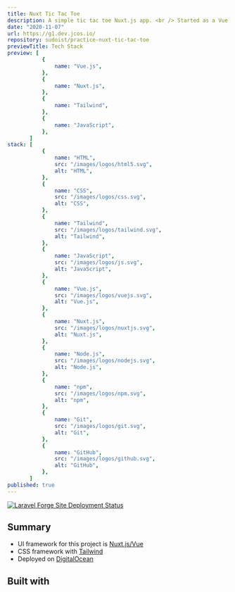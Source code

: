 ```yaml
---
title: Nuxt Tic Tac Toe
description: A simple tic tac toe Nuxt.js app. <br /> Started as a Vue.js technical exam but I updated it using Nuxt.js.
date: "2020-11-07"
url: https://g1.dev.jcos.io/
repository: sudoist/practice-nuxt-tic-tac-toe
previewTitle: Tech Stack
preview: [
           {
               name: "Vue.js",
           },
           {
               name: "Nuxt.js",
           },
           {
               name: "Tailwind",
           },
           {
               name: "JavaScript",
           },
       ]
stack: [
           {
               name: "HTML",
               src: "/images/logos/html5.svg",
               alt: "HTML",
           },
           {
               name: "CSS",
               src: "/images/logos/css.svg",
               alt: "CSS",
           },
           {
               name: "Tailwind",
               src: "/images/logos/tailwind.svg",
               alt: "Tailwind",
           },
           {
               name: "JavaScript",
               src: "/images/logos/js.svg",
               alt: "JavaScript",
           },
           {
               name: "Vue.js",
               src: "/images/logos/vuejs.svg",
               alt: "Vue.js",
           },
           {
               name: "Nuxt.js",
               src: "/images/logos/nuxtjs.svg",
               alt: "Nuxt.js",
           },
           {
               name: "Node.js",
               src: "/images/logos/nodejs.svg",
               alt: "Node.js",
           },
           {
               name: "npm",
               src: "/images/logos/npm.svg",
               alt: "npm",
           },
           {
               name: "Git",
               src: "/images/logos/git.svg",
               alt: "Git",
           },
           {
               name: "GitHub",
               src: "/images/logos/github.svg",
               alt: "GitHub",
           },
       ]
published: true
---
```


[![Laravel Forge Site Deployment Status](https://img.shields.io/endpoint?url=https%3A%2F%2Fforge.laravel.com%2Fsite-badges%2F52c9bf69-3f83-49b6-abf6-310d58d53f19&style=plastic)](https://forge.laravel.com/servers/733512/sites/2289888)

## Summary

- UI framework for this project is [Nuxt.js/Vue](https://nuxt.com/)
- CSS framework with [Tailwind](https://tailwindcss.com)
- Deployed on [DigitalOcean](https://www.digitalocean.com/)

## Built with
